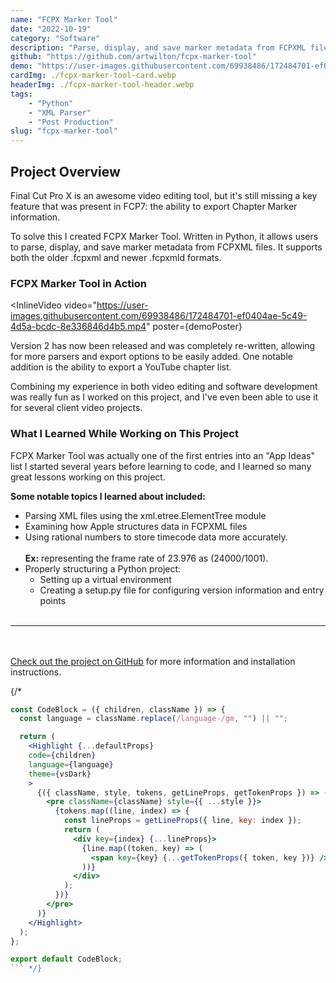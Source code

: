 ```yaml
---
name: "FCPX Marker Tool"
date: "2022-10-19"
category: "Software"
description: "Parse, display, and save marker metadata from FCPXML files."
github: "https://github.com/artwilton/fcpx-marker-tool"
demo: "https://user-images.githubusercontent.com/69938486/172484701-ef0404ae-5c49-4d5a-bcdc-8e336846d4b5.mp4"
cardImg: ./fcpx-marker-tool-card.webp
headerImg: ./fcpx-marker-tool-header.webp
tags:
    - "Python"
    - "XML Parser"
    - "Post Production"
slug: "fcpx-marker-tool"
---
```



## Project Overview

Final Cut Pro X is an awesome video editing tool, but it's still missing a key feature that was present in FCP7: the ability to export Chapter Marker information.

To solve this I created FCPX Marker Tool. Written in Python, it allows users to parse, display, and save marker metadata from FCPXML files. It supports both the older .fcpxml and newer .fcpxmld formats.

### FCPX Marker Tool in Action

<InlineVideo
  video="https://user-images.githubusercontent.com/69938486/172484701-ef0404ae-5c49-4d5a-bcdc-8e336846d4b5.mp4"
  poster={demoPoster}
>
</InlineVideo>

Version 2 has now been released and was completely re-written, allowing for more parsers and export options to be easily added. One notable addition is the ability to export a YouTube chapter list.

Combining my experience in both video editing and software development was really fun as I worked on this project, and I've even been able to use it for several client video projects.

### What I Learned While Working on This Project

FCPX Marker Tool was actually one of the first entries into an "App Ideas" list I started several years before learning to code, and I learned so many great lessons working on this project.

**Some notable topics I learned about included:**
- Parsing XML files using the xml.etree.ElementTree module
- Examining how Apple structures data in FCPXML files
- Using rational numbers to store timecode data more accurately.<br></br>**Ex:** representing the frame rate of 23.976 as (24000/1001).
- Properly structuring a Python project:
  - Setting up a virtual environment
  - Creating a setup.py file for configuring version information and entry points
<br></br>
---
<br></br>
[Check out the project on GitHub](https://github.com/artwilton/fcpx-marker-tool) for more information and installation instructions.

{/*
```jsx
const CodeBlock = ({ children, className }) => {
  const language = className.replace(/language-/gm, "") || "";

  return (
    <Highlight {...defaultProps}
    code={children}
    language={language}
    theme={vsDark}
    >
      {({ className, style, tokens, getLineProps, getTokenProps }) => (
        <pre className={className} style={{ ...style }}>
          {tokens.map((line, index) => {
            const lineProps = getLineProps({ line, key: index });
            return (
              <div key={index} {...lineProps}>
                {line.map((token, key) => (
                  <span key={key} {...getTokenProps({ token, key })} />
                ))}
              </div>
            );
          })}
        </pre>
      )}
    </Highlight>
  );
};

export default CodeBlock;
``` */}